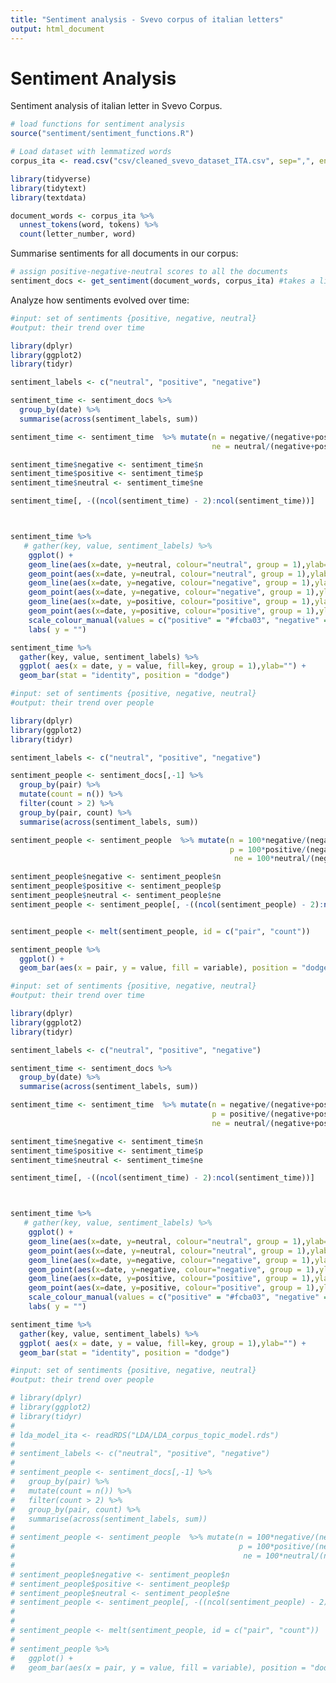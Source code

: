 ```yaml
---
title: "Sentiment analysis - Svevo corpus of italian letters"
output: html_document
---
```


# Sentiment Analysis
Sentiment analysis of italian letter in Svevo Corpus.

```r
# load functions for sentiment analysis
source("sentiment/sentiment_functions.R")

# Load dataset with lemmatized words
corpus_ita <- read.csv("csv/cleaned_svevo_dataset_ITA.csv", sep=",", encoding = "UTF-8")

library(tidyverse)
library(tidytext)
library(textdata)

document_words <- corpus_ita %>%
  unnest_tokens(word, tokens) %>%
  count(letter_number, word)

```

Summarise sentiments for all documents in our corpus:
```r
# assign positive-negative-neutral scores to all the documents
sentiment_docs <- get_sentiment(document_words, corpus_ita) #takes a little bit of time 

```


Analyze how sentiments evolved over time:

```r
#input: set of sentiments {positive, negative, neutral}
#output: their trend over time

library(dplyr)
library(ggplot2)
library(tidyr)

sentiment_labels <- c("neutral", "positive", "negative")

sentiment_time <- sentiment_docs %>%
  group_by(date) %>%
  summarise(across(sentiment_labels, sum))

sentiment_time <- sentiment_time  %>% mutate(n = negative/(negative+positive+neutral), p = positive/(negative+positive+neutral),
                                             ne = neutral/(negative+positive+neutral))

sentiment_time$negative <- sentiment_time$n
sentiment_time$positive <- sentiment_time$p
sentiment_time$neutral <- sentiment_time$ne

sentiment_time[, -((ncol(sentiment_time) - 2):ncol(sentiment_time))]



sentiment_time %>%
   # gather(key, value, sentiment_labels) %>%
    ggplot() +
    geom_line(aes(x=date, y=neutral, colour="neutral", group = 1),ylab="")+
    geom_point(aes(x=date, y=neutral, colour="neutral", group = 1),ylab="") +
    geom_line(aes(x=date, y=negative, colour="negative", group = 1),ylab="")+
    geom_point(aes(x=date, y=negative, colour="negative", group = 1),ylab="")+
    geom_line(aes(x=date, y=positive, colour="positive", group = 1),ylab="")+
    geom_point(aes(x=date, y=positive, colour="positive", group = 1),ylab="") +
    scale_colour_manual(values = c("positive" = "#fcba03", "negative" = "#097aab", "neutral" = "black")) +
    labs( y = "") 

sentiment_time %>%
  gather(key, value, sentiment_labels) %>%
  ggplot( aes(x = date, y = value, fill=key, group = 1),ylab="") +
  geom_bar(stat = "identity", position = "dodge") 

```

```r
#input: set of sentiments {positive, negative, neutral}
#output: their trend over people

library(dplyr)
library(ggplot2)
library(tidyr)

sentiment_labels <- c("neutral", "positive", "negative")

sentiment_people <- sentiment_docs[,-1] %>%
  group_by(pair) %>%
  mutate(count = n()) %>%
  filter(count > 2) %>%
  group_by(pair, count) %>%
  summarise(across(sentiment_labels, sum)) 

sentiment_people <- sentiment_people  %>% mutate(n = 100*negative/(negative+positive+neutral),
                                                 p = 100*positive/(negative+positive+neutral),
                                                  ne = 100*neutral/(negative+positive+neutral))

sentiment_people$negative <- sentiment_people$n
sentiment_people$positive <- sentiment_people$p
sentiment_people$neutral <- sentiment_people$ne
sentiment_people <- sentiment_people[, -((ncol(sentiment_people) - 2):ncol(sentiment_people))]


sentiment_people <- melt(sentiment_people, id = c("pair", "count"))

sentiment_people %>%
  ggplot() + 
  geom_bar(aes(x = pair, y = value, fill = variable), position = "dodge", stat = "identity")

```

```r
#input: set of sentiments {positive, negative, neutral}
#output: their trend over time

library(dplyr)
library(ggplot2)
library(tidyr)

sentiment_labels <- c("neutral", "positive", "negative")

sentiment_time <- sentiment_docs %>%
  group_by(date) %>%
  summarise(across(sentiment_labels, sum))

sentiment_time <- sentiment_time  %>% mutate(n = negative/(negative+positive+neutral), 
                                             p = positive/(negative+positive+neutral),
                                             ne = neutral/(negative+positive+neutral))

sentiment_time$negative <- sentiment_time$n
sentiment_time$positive <- sentiment_time$p
sentiment_time$neutral <- sentiment_time$ne

sentiment_time[, -((ncol(sentiment_time) - 2):ncol(sentiment_time))]



sentiment_time %>%
   # gather(key, value, sentiment_labels) %>%
    ggplot() +
    geom_line(aes(x=date, y=neutral, colour="neutral", group = 1),ylab="")+
    geom_point(aes(x=date, y=neutral, colour="neutral", group = 1),ylab="") +
    geom_line(aes(x=date, y=negative, colour="negative", group = 1),ylab="")+
    geom_point(aes(x=date, y=negative, colour="negative", group = 1),ylab="")+
    geom_line(aes(x=date, y=positive, colour="positive", group = 1),ylab="")+
    geom_point(aes(x=date, y=positive, colour="positive", group = 1),ylab="") +
    scale_colour_manual(values = c("positive" = "#fcba03", "negative" = "#097aab", "neutral" = "black")) +
    labs( y = "") 

sentiment_time %>%
  gather(key, value, sentiment_labels) %>%
  ggplot( aes(x = date, y = value, fill=key, group = 1),ylab="") +
  geom_bar(stat = "identity", position = "dodge") 

```

```r
#input: set of sentiments {positive, negative, neutral}
#output: their trend over people

# library(dplyr)
# library(ggplot2)
# library(tidyr)
# 
# lda_model_ita <- readRDS("LDA/LDA_corpus_topic_model.rds")
# 
# sentiment_labels <- c("neutral", "positive", "negative")
# 
# sentiment_people <- sentiment_docs[,-1] %>%
#   group_by(pair) %>%
#   mutate(count = n()) %>%
#   filter(count > 2) %>%
#   group_by(pair, count) %>%
#   summarise(across(sentiment_labels, sum)) 
# 
# sentiment_people <- sentiment_people  %>% mutate(n = 100*negative/(negative+positive+neutral),
#                                                  p = 100*positive/(negative+positive+neutral),
#                                                   ne = 100*neutral/(negative+positive+neutral))
# 
# sentiment_people$negative <- sentiment_people$n
# sentiment_people$positive <- sentiment_people$p
# sentiment_people$neutral <- sentiment_people$ne
# sentiment_people <- sentiment_people[, -((ncol(sentiment_people) - 2):ncol(sentiment_people))]
# 
# 
# sentiment_people <- melt(sentiment_people, id = c("pair", "count"))
# 
# sentiment_people %>%
#   ggplot() + 
#   geom_bar(aes(x = pair, y = value, fill = variable), position = "dodge", stat = "identity")

```
